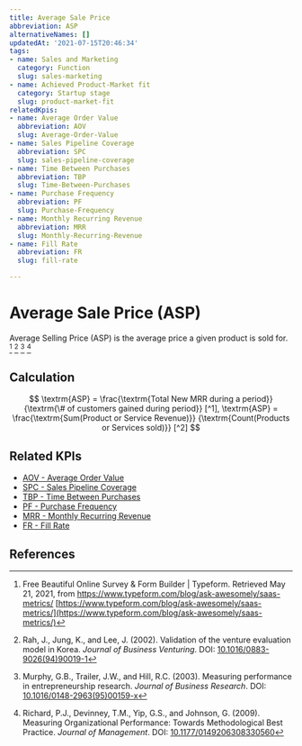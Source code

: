 ```yaml
---
title: Average Sale Price
abbreviation: ASP
alternativeNames: []
updatedAt: '2021-07-15T20:46:34'
tags:
- name: Sales and Marketing
  category: Function
  slug: sales-marketing
- name: Achieved Product-Market fit
  category: Startup stage
  slug: product-market-fit
relatedKpis:
- name: Average Order Value
  abbreviation: AOV
  slug: Average-Order-Value
- name: Sales Pipeline Coverage
  abbreviation: SPC
  slug: sales-pipeline-coverage
- name: Time Between Purchases
  abbreviation: TBP
  slug: Time-Between-Purchases
- name: Purchase Frequency
  abbreviation: PF
  slug: Purchase-Frequency
- name: Monthly Recurring Revenue
  abbreviation: MRR
  slug: Monthly-Recurring-Revenue
- name: Fill Rate
  abbreviation: FR
  slug: fill-rate

---
```


# Average Sale Price (ASP)

Average Selling Price (ASP) is the average price a given product is sold for. [^1] [^2] [^3] [^4]

## Calculation

$$
\textrm{ASP} = \frac{\textrm{Total New MRR during a period}}{\textrm{\# of customers gained during period}} [^1], 
\textrm{ASP} = \frac{\textrm{Sum(Product or Service Revenue)}} {\textrm{Count(Products or Services sold)}} [^2]
$$



## Related KPIs

- [AOV - Average Order Value](/en/kpis/Average-Order-Value)
- [SPC - Sales Pipeline Coverage](/en/kpis/sales-pipeline-coverage)
- [TBP - Time Between Purchases](/en/kpis/Time-Between-Purchases)
- [PF - Purchase Frequency](/en/kpis/Purchase-Frequency)
- [MRR - Monthly Recurring Revenue](/en/kpis/Monthly-Recurring-Revenue)
- [FR - Fill Rate](/en/kpis/fill-rate)

## References

[^1]:  Free Beautiful Online Survey & Form Builder | Typeform. Retrieved May 21, 2021, from https://www.typeform.com/blog/ask-awesomely/saas-metrics/ [https://www.typeform.com/blog/ask-awesomely/saas-metrics/](https://www.typeform.com/blog/ask-awesomely/saas-metrics/)
[^2]: Rah, J., Jung, K., and Lee, J. (2002). Validation of the venture evaluation model in Korea. *Journal of Business Venturing*. DOI: [10.1016/0883-9026(94)90019-1](https://doi.org/10.1016/0883-9026(94)90019-1)
[^3]: Murphy, G.B., Trailer, J.W., and Hill, R.C. (2003). Measuring performance in entrepreneurship research. *Journal of Business Research*. DOI: [10.1016/0148-2963(95)00159-x](https://doi.org/10.1016/0148-2963(95)00159-x)
[^4]: Richard, P.J., Devinney, T.M., Yip, G.S., and Johnson, G. (2009). Measuring Organizational Performance: Towards Methodological Best Practice. *Journal of Management*. DOI: [10.1177/0149206308330560](https://doi.org/10.1177/0149206308330560)
[^5]:  Free Beautiful Online Survey & Form Builder | Typeform. Retrieved May 21, 2021, from https://www.typeform.com/blog/ask-awesomely/saas-metrics/ [https://www.typeform.com/blog/ask-awesomely/saas-metrics/](https://www.typeform.com/blog/ask-awesomely/saas-metrics/)
[^6]:  Average Selling Price. Retrieved May 21, 2021, from https://www.klipfolio.com/metrics/finance/average-selling-price [https://www.klipfolio.com/metrics/finance/average-selling-price](https://www.klipfolio.com/metrics/finance/average-selling-price)
